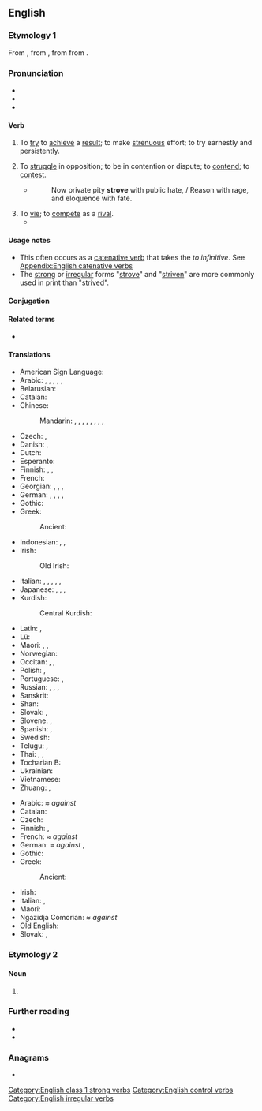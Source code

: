 ==English==

===Etymology 1===
From {{inh|en|enm|striven|t=to strive}}, from {{der|en|fro|estriver|t=to compete, quarrel}}, from {{der|en|frk|*strīban||t=to exert, make an effort}} from {{der|en|gem-pro|*strībaną}}.

===Pronunciation===
* {{IPA|en|/ˈstɹaɪv/}}
* {{audio|en|En-us-strive.ogg|Audio (US)}}
* {{rhymes|en|aɪv}}

====Verb====
{{en-verb|strives|striving|strove|past2=strived|striven|past_ptc2=strived|past_ptc3=strove|past_ptc3_qual=nonstandard, colloquial}}

# To [[try]] to [[achieve]] a [[result]]; to make [[strenuous]] effort; to try earnestly and persistently.
#: {{ux|en|He '''strove''' to excel.}}
#: {{ux|en|to '''strive''' for the truth}}
# To [[struggle]] in opposition; to be in contention or dispute; to [[contend]]; to [[contest]].
#: {{ux|en|to '''strive''' against fate}}
#* {{RQ:Denham Earl}}
#*: Now private pity '''strove''' with public hate, / Reason with rage, and eloquence with fate.
# To [[vie]]; to [[compete]] as a [[rival]].
#* {{RQ:Milton Paradise Lost|book=IV|passage=[Not] that sweet grove / Of Daphne, by Orontes and the inspired / Castalian spring, might with this paradise / Of Eden '''strive'''.}}

====Usage notes====
* This often occurs as a [[catenative verb]] that takes the ''to infinitive''. See [[Appendix:English catenative verbs]]
* The [[strong]] or [[irregular]] forms "[[strove]]" and "[[striven]]" are more commonly used in print than "[[strived]]".

====Conjugation====
{{en-conj|strive|strove|striven|striving|strives}}

====Related terms====
* {{l|en|strife}}

====Translations====
{{trans-top|to try to achieve}}
* American Sign Language: {{t|ase|S@NearInsideChesthigh-PalmAcross-S@NearInsideChesthigh-PalmAcross S@InsideChesthigh-PalmDown-S@InsideChesthigh-PalmDown}}
* Arabic: {{t+|ar|كَافَحَ}}, {{t|ar|اِجْتَهَدَ}}, {{t|ar|نَاضَلَ}}, {{t|ar|حَرَصَ}}, {{t+|ar|جَدَّ}}, {{t|ar|جَاهَدَ}}
* Belarusian: {{t|be|імкнуцца}}
* Catalan: {{t+|ca|júnyer}}
* Chinese:
*: Mandarin: {{t+|cmn|努力|tr=nǔlì|sc=Hani}}, {{t+|cmn|奮鬥|sc=Hani}}, {{t+|cmn|奋斗|tr=fèndòu|sc=Hani}}, {{t+|cmn|殫力|sc=Hani}}, {{t+|cmn|殚力|tr=dānlì|sc=Hani}}, {{t+|cmn|力圖|sc=Hani}}, {{t+|cmn|力图|tr=lìtú|sc=Hani}}, {{t+|cmn|掙|sc=Hani}}, {{t+|cmn|挣|tr=zhèng|sc=Hani}}
* Czech: {{t+|cs|usilovat}}, {{t+|cs|snažit se|impf}}
* Danish: {{t|da|stræbe efter}}, {{t|da|hige efter }}
* Dutch: {{t+|nl|streven}}
* Esperanto: {{t+|eo|strebi}}
* Finnish: {{t+|fi|pyrkiä}}, {{t+|fi|ponnistella}}, {{t+|fi|yrittää}}
* French: {{t+|fr|s'efforcer}}
* Georgian: {{t|ka|სწრაფვა|sc=Geor}}, {{t|ka|მცდელობა|sc=Geor}}, {{t|ka|ცდა|sc=Geor}}, {{t|ka|ბრძოლა|sc=Geor}}
* German: {{t+|de|streben}}, {{t|de|sich bemühen}}, {{t|de|sich anstrengen}}, {{t|de|ringen um}}, {{t|de|sich einsetzen für}}
* Gothic: {{t|got|𐌰𐍂𐌱𐌰𐌹𐌳𐌾𐌰𐌽}}
* Greek:
*: Ancient: {{t|grc|ἀγονίζομαι}}
* Indonesian: {{t|id|ber[[juang]]}}, {{t|id|memper[[juang]]kan}}, {{t|id|ber[[susah payah]]}}
* Irish: {{t|ga|bí ag [[dréim]]}}
*: Old Irish: {{t|sga|ad·cosnai}} {{qualifier|to strive after}}
{{trans-mid}}
* Italian: {{t+|it|sforzarsi}}, {{t+|it|cercare}}, {{t+|it|ambire}}, {{t|it|arrabattarsi}}, {{t+|it|ingegnarsi}}, {{t+|it|adoperarsi}}
* Japanese: {{t|ja|[[努力]]する|tr=[[どりょく]]する, doryoku-suru}}, {{t+|ja|闘う|tr=[[たたかう]], tatakau}}, {{t+|ja|努める|tr=つとめる, tsutomeru}}, {{t|ja|[[奮闘]]する|tr=ふんとうする, funtō-suru}}
* Kurdish:
*: Central Kurdish: {{t+|ckb|تێکۆشان}}
* Latin: {{t|la|mōlior}}, {{t+|la|appeto}}
* Lü: {{t|khb|ᦀᦸᧅᧈᦶᦣᧂ}}
* Maori: {{t|mi|oke}}, {{t|mi|nanaiore}}, {{t+|mi|ngaki}}
* Norwegian: {{t+|no|streve}}
* Occitan: {{t|oc|s'esforçar}}, {{t|oc|s'esperforçar}}, {{t+|oc|luchar}}
* Polish: {{t+|pl|dążyć}}, {{t+|pl|starać się}}
* Portuguese: {{t|pt|esforçar-se}}, {{t+|pt|batalhar}}
* Russian: {{t+|ru|стреми́ться}}, {{t+|ru|стара́ться}}, {{t+|ru|боро́ться}}, {{t+|ru|прилага́ть уси́лия}}
* Sanskrit: {{t+|sa|लषति}}
* Shan: {{t+|shn|ၶတ်းၸႂ်}}
* Slovak: {{t|sk|snažiť sa}}, {{t|sk|usilovať sa}}
* Slovene: {{t|sl|stremeti}}, {{t|sl|[[prizadevati]] si}}
* Spanish: {{t+|es|esforzarse}}, {{t+|es|afanarse}}
* Swedish: {{t+|sv|sträva}}
* Telugu: {{t|te|కష్టించు}}, {{t|te|కృషి చేయు}}
* Thai: {{t+|th|พยายาม}}, {{t+|th|เพียร}}, {{t+|th|บากบั่น}}
* Tocharian B: {{t|txb|lāl-}}
* Ukrainian: {{t|uk|прагнути}}
* Vietnamese: {{t+|vi|cố gắng}}
* Zhuang: {{t|za| roengzrengz}}, {{t|za|haenqrengz}}
{{trans-bottom}}

{{trans-top|to struggle in opposition}}
* Arabic: ''≈ against'' {{t|ar|جَاهَدَ}}
* Catalan: {{t+|ca|júnyer}}
* Czech: {{t+|cs|čelit|impf}}
* Finnish: {{t+|fi|taistella}}, {{t+|fi|kamppailla}}
* French: ''≈ against'' {{t+|fr|combattre}}
* German: ''≈ against'' {{t+|de|ringen}} {{t+|de|mit}}, {{t+|de|sich}} {{t+|de|einsetzen}} {{t+|de|gegen}}
* Gothic: {{t|got|𐌷𐌰𐌹𐍆𐍃𐍄𐌾𐌰𐌽}}
* Greek:
*: Ancient: {{t|grc|ἐρίζω}}
{{trans-mid}}
* Irish: {{t|ga|bí ag [[coimhlint]]}}
* Italian: {{t+|it|lottare}}, {{t+|it|battersi}}
* Maori: {{t|mi|oke}}
* Ngazidja Comorian: ''≈ against'' {{t|zdj|wana|alt=uwana}} {{t|zdj|na}}
* Old English: {{t|ang|flītan}}
* Slovak: {{t|sk|čeliť}}, {{t|sk|bojovať}}
{{trans-bottom}}

===Etymology 2===

====Noun====
{{en-noun}}

# {{lb|en|obsolete}} {{alternative form of|en|strife}}

===Further reading===
* {{R:Webster 1913}}
* {{R:Century 1911}}

===Anagrams===
* {{anagrams|en|a=eirstv|Rivets|Stiver|rivest|rivets|stiver|tivers|verist}}

[[Category:English class 1 strong verbs]]
[[Category:English control verbs]]
[[Category:English irregular verbs]]